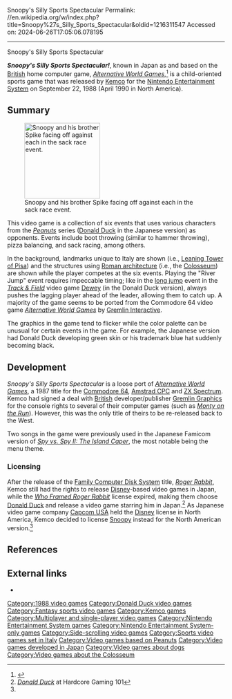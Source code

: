 Snoopy's Silly Sports Spectacular
Permalink: //en.wikipedia.org/w/index.php?title=Snoopy%27s_Silly_Sports_Spectacular&oldid=1216311547
Accessed on: 2024-06-26T17:05:06.078195



------
Snoopy's Silly Sports Spectacular
{{Infobox video game
| title = Snoopy's Silly Sports Spectacular
| image = Snoopy's Silly Sports Spectacular Cover.jpg
| caption = North American cover art
| developer = [[Kemco]]
| publisher = Kemco
| composer = Hiroyuki Masuno
| released = {{vgrelease|JP|September 22, 1988|NA|April 1990}}
| genre = [[Sports game|Sports]]
| modes = [[Single-player video game|Single-player]], [[Multiplayer video game|multiplayer]]
| platforms = [[Nintendo Entertainment System|NES]]
}}

'''''Snoopy's Silly Sports Spectacular!''''', known in Japan as {{nihongo|'''''Donald Duck'''''|ドナルドダック}} and based on the [[United Kingdom|British]] home computer game, ''[[Alternative World Games]]'',<ref>{{Cite web|url=http://c64-wiki.com/index.php/Alternative_World_Games|title = Alternative World Games - C64-Wiki}}</ref> is a child-oriented sports game that was released by [[Kemco]] for the [[Nintendo Entertainment System]] on September 22, 1988 (April 1990 in North America).

==Summary==
[[File:SnoopysSillySportsScreenshot.png|175px|left|thumb|Snoopy and his brother Spike facing off against each in the sack race event.]]

This video game is a collection of six events that uses various characters from the ''[[Peanuts]]'' series ([[Donald Duck]] in the Japanese version) as opponents. Events include boot throwing (similar to hammer throwing), pizza balancing, and sack racing, among others.

In the background, landmarks unique to Italy are shown (i.e., [[Leaning Tower of Pisa]]) and the structures using [[Architecture of ancient Rome|Roman architecture]] (i.e., the [[Colosseum]]) are shown while the player competes at the six events. Playing the "River Jump" event requires impeccable timing; like in the [[long jump]] event in the ''[[Track & Field (video game)|Track & Field]]'' video game [[Huey, Dewey, and Louie|Dewey]] (in the Donald Duck version), always pushes the lagging player ahead of the leader, allowing them to catch up. A majority of the game seems to be ported from the Commodore 64 video game ''[[Alternative World Games]]'' by [[Gremlin Interactive]].

The graphics in the game tend to flicker while the color palette can be unusual for certain events in the game. For example, the Japanese version had Donald Duck developing green skin or his trademark blue hat suddenly becoming black.

==Development==
''Snoopy's Silly Sports Spectacular'' is a loose port of ''[[Alternative World Games]]'', a 1987 title for the [[Commodore 64]], [[Amstrad CPC]] and [[ZX Spectrum]]. Kemco had signed a deal with [[United Kingdom|British]] developer/publisher [[Gremlin Graphics]] for the console rights to several of their computer games (such as ''[[Monty on the Run]]''). However, this was the only title of theirs to be re-released back to the West.

Two songs in the game were previously used in the Japanese Famicom version of ''[[Spy vs. Spy II: The Island Caper]]'', the most notable being the menu theme.

===Licensing===
After the release of the [[Family Computer Disk System]] title, ''[[The Bugs Bunny Crazy Castle|Roger Rabbit]]'', Kemco still had the rights to release [[Walt Disney Company|Disney]]-based video games in Japan, while the ''[[Who Framed Roger Rabbit]]'' license expired, making them choose [[Donald Duck]] and release a video game starring him in Japan.<ref name="disneykemco">[http://hardcoregaming101.net/donaldduck/donaldduck2.htm ''Donald Duck''] at Hardcore Gaming 101</ref> As Japanese video game company [[Capcom|Capcom USA]] held the [[Disney]] license in North America, Kemco decided to license [[Snoopy]] instead for the North American version.<ref name="disneykemco"/>

==References==
{{reflist}}

==External links==
* {{moby game|id=/snoopys-silly-sports-spectacular|name=''Snoopy's Silly Sports Spectacular''}}

{{Peanuts}}
{{Donald Duck games}}

[[Category:1988 video games]]
[[Category:Donald Duck video games]]
[[Category:Fantasy sports video games]]
[[Category:Kemco games]]
[[Category:Multiplayer and single-player video games]]
[[Category:Nintendo Entertainment System games]]
[[Category:Nintendo Entertainment System-only games]]
[[Category:Side-scrolling video games]]
[[Category:Sports video games set in Italy]]
[[Category:Video games based on Peanuts]]
[[Category:Video games developed in Japan]]
[[Category:Video games about dogs]]
[[Category:Video games about the Colosseum]]